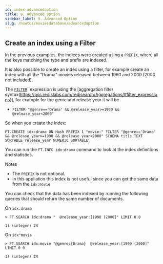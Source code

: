 ```yaml
---
id: index-advancedoption
title: 9. Advanced Option
sidebar_label: 9. Advanced Option
slug: /howtos/moviesdatabase/advancedoption
---
```


## Create an index using a Filter

In the previous examples, the indices were created using a `PREFIX`, where all the keys matching the type and prefix are indexed.

It is also possible to create an index using a filter, for example create an index with all the "Drama" movies released between 1990 and 2000 (2000 not included).

The [`FILTER`](https://oss.redislabs.com/redisearch/Aggregations/#filter_expressions)` expression is using the [aggregation filter syntax(https://oss.redislabs.com/redisearch/Aggregations/#filter_expressions)], for example for the genre and release year it will be

* `FILTER "@genre=='Drama' && @release_year>=1990 && @release_year<2000"`

So when you create the index:

`FT.CREATE idx:drama ON Hash PREFIX 1 "movie:" FILTER "@genre=='Drama' && @release_year>=1990 && @release_year<2000" SCHEMA title TEXT SORTABLE release_year NUMERIC SORTABLE `

You can run the `FT.INFO idx:drama` command to look at the index definitions and statistics.

Notes
* The `PREFIX` is not optional.
* In this appliation this index is not useful since you can get the same data from the `idx:movie`


You can check that the data has been indexed by running the following queries that should return the same number of documents.

On `idx:drama` 

```
> FT.SEARCH idx:drama "  @release_year:[1990 (2000]" LIMIT 0 0

1) (integer) 24
```

On `idx"movie`

```
> FT.SEARCH idx:movie "@genre:{Drama}  @release_year:[1990 (2000]" LIMIT 0 0

1) (integer) 24
```

